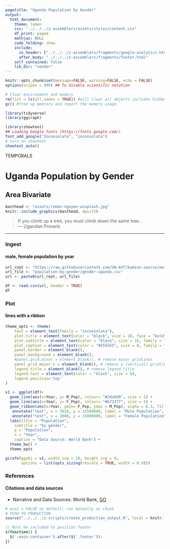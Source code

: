 ```yaml
---
pagetitle: "Uganda Population by Gender"
output:
  html_document:
    theme: lumen
    css: "../../../z-assemblers/assets/styles/content.css"
    df_print: paged
    mathjax: NULL
    code_folding: show
    include:
      in_header: ["../../../z-assemblers/fragments/google-analytics.html", "../../../z-assemblers/fragments/header.html"]
      after_body: "../../../z-assemblers/fragments/footer.html"
    self_contained: false
    lib_dir: "vendor"
---
```


```r

knitr::opts_chunk$set(message=FALSE, warning=FALSE, echo = FALSE)
options(scipen = 999) ## To disable scientific notation

# Clear environment and memory
rm(list = ls(all.names = TRUE)) #will clear all objects includes hidden objects.
gc() #free up memrory and report the memory usage.

library(tidyverse)
library(ggiraph)

library(showtext)
## Loading Google fonts (https://fonts.google.com/)
font_add_google("Inconsolata", "inconsolata")
# turn on showtext
showtext_auto()

```

<div class="activity">
TEMPORALS
</div>

# Uganda Population by Gender
## Area Bivariate

```r

masthead <- "assets/roman-nguyen-unsplash.jpg"
knitr::include_graphics(masthead, dpi=72)

```


> If you climb up a tree, you must climb down the same tree...\
--- Ugandan Proverb\


***


### Ingest
#### male, female population by year


```r

url_root <- "https://raw.githubusercontent.com/UN-AVT/kamino-source/main/sources/0-shared/data/"
url_file <- "population-by-gender/gender-uganda.csv"
url <- paste0(url_root, url_file)

df <- read.csv(url, header = TRUE)
df

```


### Plot
#### lines with a ribbon


```r

theme_opts <- theme(
    text = element_text(family = "inconsolata"), 
    plot.title = element_text(color = "black", size = 18, face = "bold", family = "inconsolata"),
    plot.subtitle = element_text(color = "black", size = 16, family = "inconsolata"),
    plot.caption = element_text(color = "#555555", size = 8, family = "inconsolata"),
    panel.border = element_blank(),
    panel.background = element_blank(),
    #panel.grid.minor = element_blank(), # remove minor gridlines
    panel.grid.major.x = element_blank(), # remove x (vertical) gridlines
    legend.title = element_blank(), # remove legend title
    legend.text = element_text(color = "black", size = 8),
    legend.position='top'
)

v1 <- ggplot(df)+
  geom_line(aes(x=Year, y= M_Pop), colour= "#2da9d9", size = 1) +
  geom_line(aes(x=Year, y= F_Pop), colour= "#b73377", size = 1) +
  geom_ribbon(aes(x=Year, ymin= F_Pop, ymax = M_Pop), alpha = 0.3, fill = "#ff99cd") +
   annotate("text", x = 2010, y = 15500000, label = "Male Population", angle = 25, size = 4, colour= "#2da9d9") +
   annotate("text", x = 2006, y = 15000000, label = "Female Population", angle = 25, size = 4, colour= "#b73377") +
  labs(title = "Population",
    subtitle = "by gender",
    y = "Population",
    x = "Year",
    caption = "Data Source: World Bank") +
  theme_bw() + 
  theme_opts

girafe(ggobj = v1, width_svg = 16, height_svg = 9,
       options = list(opts_sizing(rescale = TRUE, width = 0.9)))

```


### References
#### Citations and data sources

* Narrative and Data Sources: World Bank, [GO](https://data.worldbank.org/indicator/SP.POP.TOTL.MA.IN){target="_blank"}


```r

# eval = FALSE as default; run manually as chunk
# PUSH TO PRODUCTION
source("../../../z-scripts/create_production_output.R", local = knitr::knit_global())

```


```js

// Must be included to position footer
$(function() {
  $('.main-container').after($('.footer'));
})

```


